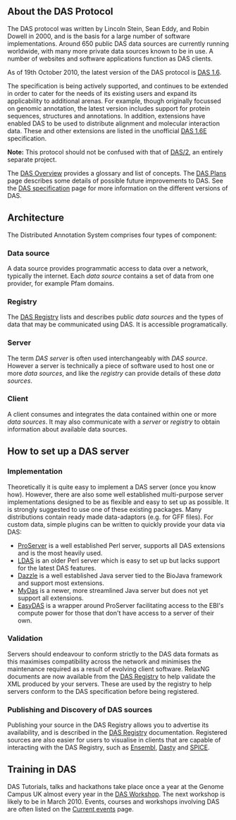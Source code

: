
== About the DAS Protocol ==

The DAS protocol was written by Lincoln Stein, Sean Eddy, and Robin Dowell in 2000, and is the basis for a large number of software implementations. Around 650 public DAS data sources are currently running worldwide, with many more private data sources known to be in use. A number of  websites and software applications function as DAS clients.

As of 19th October 2010, the latest version of the DAS protocol is [[DAS1.6|DAS 1.6]].

The specification is being actively supported, and continues to be extended in order to cater for the needs of its existing users and expand its applicability to additional arenas. For example, though originally focussed on genomic annotation, the latest version includes support for protein sequences, structures and annotations. In addition, extensions have enabled DAS to be used to distribute alignment and molecular interaction data. These and other extensions are listed in the unofficial [[DAS1.6E|DAS 1.6E]] specification.

<b>Note:</b> This protocol should not be confused with that of [[DAS/2]], an entirely separate project.

The [[DAS/1/Overview|DAS Overview]] provides a glossary and list of concepts. The [[DAS Plans]] page describes some details of possible future improvements to DAS. See the [[DAS specification]] page for more information on the different versions of DAS.

== Architecture ==

The Distributed Annotation System comprises four types of component:

=== Data source ===

A data source provides programmatic access to data over a network, typically the internet. Each <i>data source</i> contains a set of data from one provider, for example Pfam domains.

=== Registry ===

The [[DasRegistry| DAS Registry]] lists and describes public <i>data sources</i> and the types of data that may be communicated using DAS. It is accessible programatically.

=== Server ===

The term <i>DAS server</i> is often used interchangeably with <i>DAS source</i>. However a server is technically a piece of software used to host one or more <i>data sources</i>, and like the <i>registry</i> can provide details of these <i>data sources</i>.

=== Client ===

A client consumes and integrates the data contained within one or more <i>data sources</i>. It may also communicate with a <i>server</i> or <i>registry</i> to obtain information about available data sources.

== How to set up a DAS server ==

=== Implementation ===

Theoretically it is quite easy to implement a DAS server (once you know how). However, there are also some well established multi-purpose server implementations designed to be as flexible and easy to set up as possible. It is strongly suggested to use one of these existing packages. Many distributions contain ready made data-adaptors (e.g. for GFF files). For custom data, simple plugins can be written to quickly provide your data via DAS:

* [http://www.sanger.ac.uk/proserver/ ProServer] is a well established Perl server, supports all DAS extensions and is the most heavily used.
* [http://biodas.org/servers/LDAS.html LDAS] is an older Perl server which is easy to set up but lacks support for the latest DAS features.
* [http://www.biojava.org/wiki/Dazzle Dazzle] is a well established Java server tied to the BioJava framework and support most extensions.
* [http://code.google.com/p/mydas/ MyDas] is a newer, more streamlined Java server but does not yet support all extensions.
* [http://www.ebi.ac.uk/panda-srv/easydas/ EasyDAS] is a wrapper around ProServer facilitating access to the EBI's compute power for those that don't have access to a server of their own.

=== Validation ===

Servers should endeavour to conform strictly to the DAS data formats as this maximises compatibility across the network and minimises the maintenance required as a result of evolving client software. RelaxNG documents are now available from the [[DasRegistry|DAS Registry]] to help validate the XML produced by your servers. These are used by the registry to help servers conform to the DAS specification before being registered.

=== Publishing and Discovery of DAS sources ===

Publishing your source in the DAS Registry allows you to advertise its availability, and is described in the [[DasRegistry|DAS Registry]] documentation. Registered sources are also easier for users to visualise in clients that are capable of interacting with the DAS Registry, such as [http://www.ensembl.org/ Ensembl], [http://www.ebi.ac.uk Dasty] and [http://www.efamily.org.uk/software/dasclients/spice/ SPICE].

== Training in DAS ==

DAS Tutorials, talks and hackathons take place once a year at the Genome Campus UK almost every year in the [http://www.sanger.ac.uk/Software/analysis/das/DASWorkshopHistory.shtml DAS Workshop]. The next workshop is likely to be in March 2010. Events, courses and workshops involving DAS are often listed on the [[Current_events|Current events]] page.